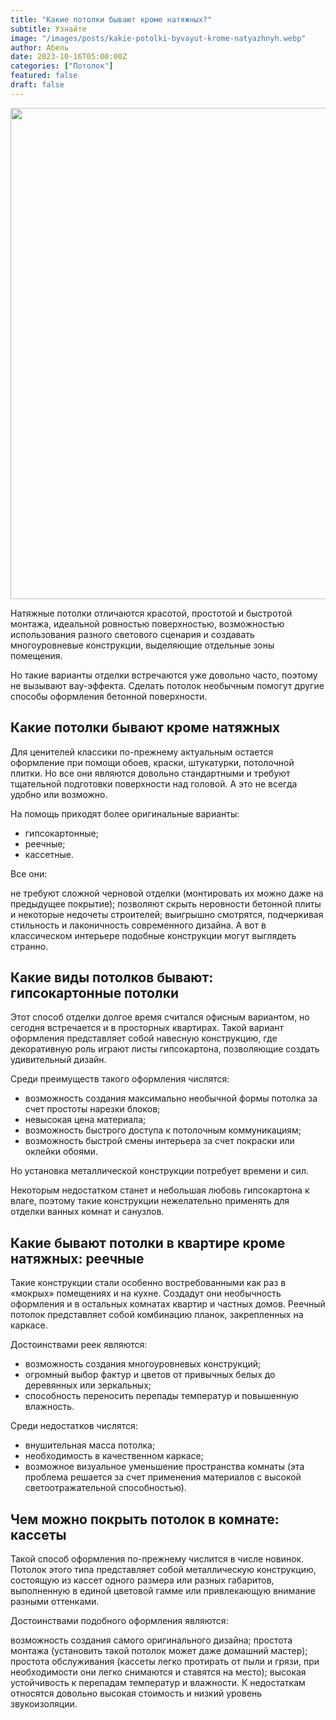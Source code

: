 ```yaml
---
title: "Какие потолки бывают кроме натяжных?"
subtitle: Узнайте
image: "/images/posts/kakie-potolki-byvayut-krome-natyazhnyh.webp"
author: Абель
date: 2023-10-16T05:00:00Z
categories: ["Потолок"]
featured: false
draft: false
---
```


<img src="/images/posts/samorezi.webp" alt="" width="786" height="" />

Натяжные потолки отличаются красотой, простотой и быстротой монтажа, идеальной ровностью поверхностью, возможностью использования разного светового сценария и создавать многоуровневые конструкции, выделяющие отдельные зоны помещения.

Но такие варианты отделки встречаются уже довольно часто, поэтому не вызывают вау-эффекта. Сделать потолок необычным помогут другие способы оформления бетонной поверхности.

## Какие потолки бывают кроме натяжных

Для ценителей классики по-прежнему актуальным остается оформление при помощи обоев, краски, штукатурки, потолочной плитки. Но все они являются довольно стандартными и требуют тщательной подготовки поверхности над головой. А это не всегда удобно или возможно.

На помощь приходят более оригинальные варианты:

- гипсокартонные;
- реечные;
- кассетные.

Все они:

не требуют сложной черновой отделки (монтировать их можно даже на предыдущее покрытие);
позволяют скрыть неровности бетонной плиты и некоторые недочеты строителей;
выигрышно смотрятся, подчеркивая стильность и лаконичность современного дизайна.
А вот в классическом интерьере подобные конструкции могут выглядеть странно.

## Какие виды потолков бывают: гипсокартонные потолки

Этот способ отделки долгое время считался офисным вариантом, но сегодня встречается и в просторных квартирах. Такой вариант оформления представляет собой навесную конструкцию, где декоративную роль играют листы гипсокартона, позволяющие создать удивительный дизайн.

Среди преимуществ такого оформления числятся:

- возможность создания максимально необычной формы потолка за счет простоты нарезки блоков;
- невысокая цена материала;
- возможность быстрого доступа к потолочным коммуникациям;
- возможность быстрой смены интерьера за счет покраски или оклейки обоями.

Но установка металлической конструкции потребует времени и сил.

Некоторым недостатком станет и небольшая любовь гипсокартона к влаге, поэтому такие конструкции нежелательно применять для отделки ванных комнат и санузлов.

## Какие бывают потолки в квартире кроме натяжных: реечные

Такие конструкции стали особенно востребованными как раз в «мокрых» помещениях и на кухне. Создадут они необычность оформления и в остальных комнатах квартир и частных домов. Реечный потолок представляет собой комбинацию планок, закрепленных на каркасе.

Достоинствами реек являются:

- возможность создания многоуровневых конструкций;
- огромный выбор фактур и цветов от привычных белых до деревянных или зеркальных;
- способность переносить перепады температур и повышенную влажность.

Среди недостатков числятся:

- внушительная масса потолка;
- необходимость в качественном каркасе;
- возможное визуальное уменьшение пространства комнаты (эта проблема решается за счет применения материалов с высокой светоотражательной способностью).


## Чем можно покрыть потолок в комнате: кассеты

Такой способ оформления по-прежнему числится в числе новинок. Потолок этого типа представляет собой металлическую конструкцию, состоящую из кассет одного размера или разных габаритов, выполненную в единой цветовой гамме или привлекающую внимание разными оттенками.

Достоинствами подобного оформления являются:

возможность создания самого оригинального дизайна;
простота монтажа (установить такой потолок может даже домашний мастер);
простота обслуживания (кассеты легко протирать от пыли и грязи, при необходимости они легко снимаются и ставятся на место);
высокая устойчивость к перепадам температур и влажности.
К недостаткам относятся довольно высокая стоимость и низкий уровень звукоизоляции.